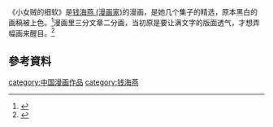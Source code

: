 {{expand|time=2015-05-11T02:20:05+00:00}}
《小女贼的细软》是[[钱海燕_(漫画家)|钱海燕 (漫画家)]]的漫画，是她几个集子的精选，原本黑白的画稿被上色。<ref>{{Cite news|url=http://beijing.qianlong.com/3925/2002-10-21/118@477611.htm|title=《小女贼的细软》|language=zh-cn|publisher=北京新闻网|author=邵华泽|date=|accessdate=2015-05-10|deadurl=yes|archiveurl=https://web.archive.org/web/20030721084834/http://beijing.qianlong.com/3925/2002-10-21/118%40477611.htm|archivedate=2003-07-21}}</ref>漫画里三分文章二分画，当初原是要让满文字的版面透气，才想弄幅画来醒目。<ref>{{Cite news|url=http://www.people.com.cn/GB/paper1787/7514/720631.html|title=翻看“小女贼的细软”|language=zh-cn|publisher=京华时报|author=|date=2002年10月21日|accessdate=2015-05-10|archive-date=2016-03-04|archive-url=https://web.archive.org/web/20160304070933/http://www.people.com.cn/GB/paper1787/7514/720631.html|dead-url=no}}</ref>

==參考資料==
{{Reflist}}

[[category:中国漫画作品|category:中国漫画作品]]
[[category:钱海燕|category:钱海燕]]